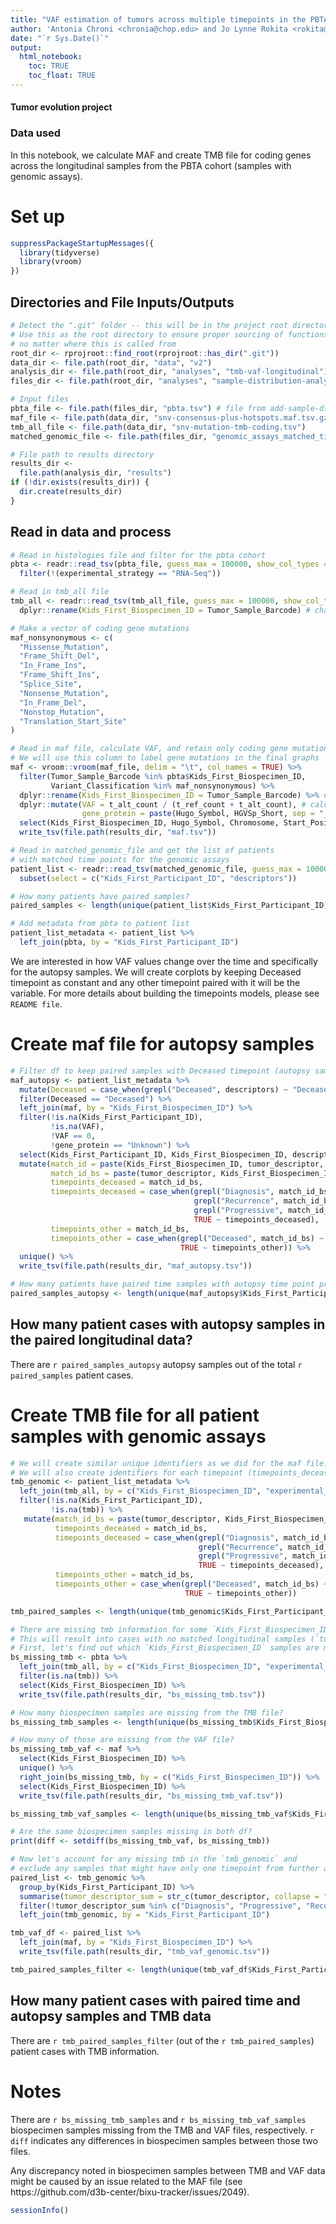 ```yaml
---
title: "VAF estimation of tumors across multiple timepoints in the PBTA Cohort"
author: 'Antonia Chroni <chronia@chop.edu> and Jo Lynne Rokita <rokita@chop.edu> for D3B'
date: "`r Sys.Date()`"
output:
  html_notebook:
    toc: TRUE
    toc_float: TRUE
---
```


#### Tumor evolution project 

### Data used 
In this notebook, we calculate MAF and create TMB file for coding genes across the longitudinal samples from the PBTA cohort (samples with genomic assays).

# Set up
```r
suppressPackageStartupMessages({
  library(tidyverse)
  library(vroom)
})
```

## Directories and File Inputs/Outputs
```r
# Detect the ".git" folder -- this will be in the project root directory
# Use this as the root directory to ensure proper sourcing of functions 
# no matter where this is called from
root_dir <- rprojroot::find_root(rprojroot::has_dir(".git"))
data_dir <- file.path(root_dir, "data", "v2")
analysis_dir <- file.path(root_dir, "analyses", "tmb-vaf-longitudinal")
files_dir <- file.path(root_dir, "analyses", "sample-distribution-analysis", "results")

# Input files
pbta_file <- file.path(files_dir, "pbta.tsv") # file from add-sample-distribution module
maf_file <- file.path(data_dir, "snv-consensus-plus-hotspots.maf.tsv.gz")
tmb_all_file <- file.path(data_dir, "snv-mutation-tmb-coding.tsv")
matched_genomic_file <- file.path(files_dir, "genomic_assays_matched_time_points.tsv") # file from add-sample-distribution module

# File path to results directory
results_dir <-
  file.path(analysis_dir, "results")
if (!dir.exists(results_dir)) {
  dir.create(results_dir)
}
```

## Read in data and process
```r
# Read in histologies file and filter for the pbta cohort
pbta <- readr::read_tsv(pbta_file, guess_max = 100000, show_col_types = FALSE) %>%
  filter(!(experimental_strategy == "RNA-Seq"))

# Read in tmb_all file
tmb_all <- readr::read_tsv(tmb_all_file, guess_max = 100000, show_col_types = FALSE) %>%
  dplyr::rename(Kids_First_Biospecimen_ID = Tumor_Sample_Barcode) # change name of the biospecimen to match the one from the histologies files

# Make a vector of coding gene mutations
maf_nonsynonymous <- c(
  "Missense_Mutation",
  "Frame_Shift_Del",
  "In_Frame_Ins",
  "Frame_Shift_Ins",
  "Splice_Site",
  "Nonsense_Mutation",
  "In_Frame_Del",
  "Nonstop_Mutation",
  "Translation_Start_Site"
)

# Read in maf file, calculate VAF, and retain only coding gene mutations
# We will use this column to label gene mutations in the final graphs
maf <- vroom::vroom(maf_file, delim = "\t", col_names = TRUE) %>% 
  filter(Tumor_Sample_Barcode %in% pbta$Kids_First_Biospecimen_ID,
         Variant_Classification %in% maf_nonsynonymous) %>%
  dplyr::rename(Kids_First_Biospecimen_ID = Tumor_Sample_Barcode) %>% # change name of the biospecimen to match the one from the histologies files
  dplyr::mutate(VAF = t_alt_count / (t_ref_count + t_alt_count), # calculate VAF 
                gene_protein = paste(Hugo_Symbol, HGVSp_Short, sep = "_")) %>%  # concatenate gene and protein information
  select(Kids_First_Biospecimen_ID, Hugo_Symbol, Chromosome, Start_Position, Variant_Classification, VAF, HGVSc, HGVSp, HGVSp_Short, gene_protein, Reference_Allele, Tumor_Seq_Allele1, Tumor_Seq_Allele2, t_ref_count, t_alt_count) %>% 
  write_tsv(file.path(results_dir, "maf.tsv"))

# Read in matched_genomic_file and get the list of patients 
# with matched time points for the genomic assays
patient_list <- readr::read_tsv(matched_genomic_file, guess_max = 100000, show_col_types = FALSE) %>%
  subset(select = c("Kids_First_Participant_ID", "descriptors"))

# How many patients have paired samples?
paired_samples <- length(unique(patient_list$Kids_First_Participant_ID))

# Add metadata from pbta to patient list
patient_list_metadata <- patient_list %>% 
  left_join(pbta, by = "Kids_First_Participant_ID")
```

We are interested in how VAF values change over the time and specifically for the autopsy samples.
We will create corplots by keeping Deceased timepoint as constant and any other timepoint paired with it will be the variable. For more details about building the timepoints models, please see `README file`.

# Create maf file for autopsy samples
```r
# Filter df to keep paired samples with Deceased timepoint (autopsy samples)
maf_autopsy <- patient_list_metadata %>%
  mutate(Deceased = case_when(grepl("Deceased", descriptors) ~ "Deceased")) %>%
  filter(Deceased == "Deceased") %>% 
  left_join(maf, by = "Kids_First_Biospecimen_ID") %>%
  filter(!is.na(Kids_First_Participant_ID),
         !is.na(VAF),
         !VAF == 0, 
         !gene_protein == "Unknown") %>%
  select(Kids_First_Participant_ID, Kids_First_Biospecimen_ID, descriptors, tumor_descriptor, experimental_strategy, Hugo_Symbol, gene_protein, VAF, broad_histology, cancer_group) %>%
  mutate(match_id = paste(Kids_First_Biospecimen_ID, tumor_descriptor, gene_protein, VAF, sep = "_"),
         match_id_bs = paste(tumor_descriptor, Kids_First_Biospecimen_ID, sep = "_"),
         timepoints_deceased = match_id_bs,
         timepoints_deceased = case_when(grepl("Diagnosis", match_id_bs) ~ "1", 
                                         grepl("Recurrence", match_id_bs) ~ "2",
                                         grepl("Progressive", match_id_bs) ~ "3",
                                         TRUE ~ timepoints_deceased),
         timepoints_other = match_id_bs,
         timepoints_other = case_when(grepl("Deceased", match_id_bs) ~ "4",
                                      TRUE ~ timepoints_other)) %>%
  unique() %>%
  write_tsv(file.path(results_dir, "maf_autopsy.tsv"))

# How many patients have paired time samples with autopsy time point present?
paired_samples_autopsy <- length(unique(maf_autopsy$Kids_First_Participant_ID))
```

## How many patient cases with autopsy samples in the paired longitudinal data?
There are `r paired_samples_autopsy` autopsy samples out of the total `r paired_samples` patient cases.

# Create TMB file for all patient samples with genomic assays
```r
# We will create similar unique identifiers as we did for the maf file.
# We will also create identifiers for each timepoint (timepoints_deceased and timepoints_other).
tmb_genomic <- patient_list_metadata %>% 
  left_join(tmb_all, by = c("Kids_First_Biospecimen_ID", "experimental_strategy")) %>%
  filter(!is.na(Kids_First_Participant_ID),
         !is.na(tmb)) %>%
   mutate(match_id_bs = paste(tumor_descriptor, Kids_First_Biospecimen_ID, sep = "_"),
          timepoints_deceased = match_id_bs,
          timepoints_deceased = case_when(grepl("Diagnosis", match_id_bs) ~ "1",
                                          grepl("Recurrence", match_id_bs) ~ "2",
                                          grepl("Progressive", match_id_bs) ~ "3",
                                          TRUE ~ timepoints_deceased),
          timepoints_other = match_id_bs,
          timepoints_other = case_when(grepl("Deceased", match_id_bs) ~ "4",
                                       TRUE ~ timepoints_other)) 

tmb_paired_samples <- length(unique(tmb_genomic$Kids_First_Participant_ID))

# There are missing tmb information for some `Kids_First_Biospecimen_ID` in the pbta cohort.
# This will result into cases with no matched longitudinal samples (`tumor_descriptor`) per `Kids_First_Participant_ID`.
# First, let's find out which `Kids_First_Biospecimen_ID` samples are missing from the tmb table.
bs_missing_tmb <- pbta %>% 
  left_join(tmb_all, by = c("Kids_First_Biospecimen_ID", "experimental_strategy")) %>% 
  filter(is.na(tmb)) %>%
  select(Kids_First_Biospecimen_ID) %>% 
  write_tsv(file.path(results_dir, "bs_missing_tmb.tsv"))

# How many biospecimen samples are missing from the TMB file?
bs_missing_tmb_samples <- length(unique(bs_missing_tmb$Kids_First_Biospecimen_ID))

# How many of those are missing from the VAF file?
bs_missing_tmb_vaf <- maf %>% 
  select(Kids_First_Biospecimen_ID) %>%
  unique() %>% 
  right_join(bs_missing_tmb, by = c("Kids_First_Biospecimen_ID")) %>% 
  select(Kids_First_Biospecimen_ID) %>% 
  write_tsv(file.path(results_dir, "bs_missing_tmb_vaf.tsv"))

bs_missing_tmb_vaf_samples <- length(unique(bs_missing_tmb_vaf$Kids_First_Biospecimen_ID))

# Are the same biospecimen samples missing in both df?
print(diff <- setdiff(bs_missing_tmb_vaf, bs_missing_tmb))

# Now let's account for any missing tmb in the `tmb_genomic` and 
# exclude any samples that might have only one timepoint from further analysis (`Kids_First_Participant_ID` and `tumor_descriptor`) 
paired_list <- tmb_genomic %>%
  group_by(Kids_First_Participant_ID) %>%
  summarise(tumor_descriptor_sum = str_c(tumor_descriptor, collapse = ";")) %>% 
  filter(!tumor_descriptor_sum %in% c("Diagnosis", "Progressive", "Recurrence")) %>% 
  left_join(tmb_genomic, by = "Kids_First_Participant_ID")

tmb_vaf_df <- paired_list %>%
  left_join(maf, by = "Kids_First_Biospecimen_ID") %>% 
  write_tsv(file.path(results_dir, "tmb_vaf_genomic.tsv"))

tmb_paired_samples_filter <- length(unique(tmb_vaf_df$Kids_First_Participant_ID))
```

## How many patient cases with paired time and autopsy samples and TMB data
There are `r tmb_paired_samples_filter` (out of the `r tmb_paired_samples`) patient cases with TMB information.

# Notes
There are `r bs_missing_tmb_samples` and `r bs_missing_tmb_vaf_samples` biospecimen samples missing from the TMB and VAF files, respectively. `r diff` indicates any differences in biospecimen samples between those two files.

Any discrepancy noted in biospecimen samples between TMB and VAF data might be caused by an issue related to the MAF file (see https://github.com/d3b-center/bixu-tracker/issues/2049).

```r
sessionInfo()
```
